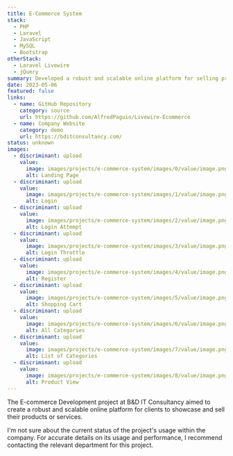 ```yaml
---
title: E-Commerce System
stack:
  - PHP
  - Laravel
  - JavaScript
  - MySQL
  - Bootstrap
otherStack:
  - Laravel Livewire
  - jQuery
summary: Developed a robust and scalable online platform for selling products.
date: 2023-05-06
featured: false
links:
  - name: GitHub Repository
    category: source
    url: https://github.com/AlfredPaguio/Livewire-Ecommerce
  - name: Company Website
    category: demo
    url: https://bditconsultancy.com/
status: unknown
images:
  - discriminant: upload
    value:
      image: images/projects/e-commerce-system/images/0/value/image.png
      alt: Landing Page
  - discriminant: upload
    value:
      image: images/projects/e-commerce-system/images/1/value/image.png
      alt: Login
  - discriminant: upload
    value:
      image: images/projects/e-commerce-system/images/2/value/image.png
      alt: Login Attempt
  - discriminant: upload
    value:
      image: images/projects/e-commerce-system/images/3/value/image.png
      alt: Login Throttle
  - discriminant: upload
    value:
      image: images/projects/e-commerce-system/images/4/value/image.png
      alt: Register
  - discriminant: upload
    value:
      image: images/projects/e-commerce-system/images/5/value/image.png
      alt: Shopping Cart
  - discriminant: upload
    value:
      image: images/projects/e-commerce-system/images/6/value/image.png
      alt: All Categories
  - discriminant: upload
    value:
      image: images/projects/e-commerce-system/images/7/value/image.png
      alt: List of Categories
  - discriminant: upload
    value:
      image: images/projects/e-commerce-system/images/8/value/image.png
      alt: Product View
---
```

The E-commerce Development project at B\&D IT Consultancy aimed to create a robust and scalable online platform for clients to showcase and sell their products or services.

I'm not sure about the current status of the project's usage within the company. For accurate details on its usage and performance, I recommend contacting the relevant department for this project.
